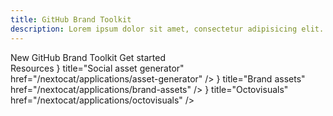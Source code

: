 ```yaml
---
title: GitHub Brand Toolkit
description: Lorem ipsum dolor sit amet, consectetur adipisicing elit. Quisquam, voluptatibus.
---
```



<div>
  <Hero style={{paddingTop: 0}}>
    <Hero.Label>New</Hero.Label>
    <Hero.Heading>GitHub Brand Toolkit</Hero.Heading>
    <Hero.PrimaryAction href="#">Get started</Hero.PrimaryAction>
    <Hero.Image
      src="https://via.placeholder.com/600x400/d3d9df/d3d9df.png"
      alt="placeholder, blank area with an off-white background color"
    />
  </Hero>
</div>
<section>
  <SectionIntro>
    <SectionIntro.Heading>Resources</SectionIntro.Heading>
  </SectionIntro>

<Stack direction="vertical" padding="none">
  <Card
    icon={<SyncIcon fill="black" />}
    title="Social asset generator"
    href="/nextocat/applications/asset-generator"
  />
  <Card
    icon={<SyncIcon fill="black" />}
    title="Brand assets"
    href="/nextocat/applications/brand-assets"
  />
  <Card
    icon={<DownloadIcon fill="black" />}
    title="Octovisuals"
    href="/nextocat/applications/octovisuals"
  />
</Stack>

</section>
